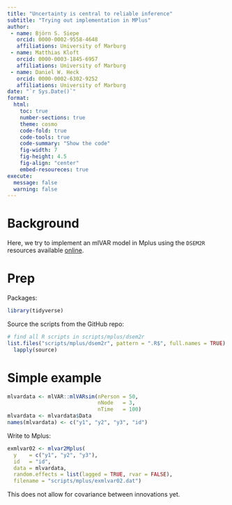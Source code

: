 ```yaml
---
title: "Uncertainty is central to reliable inference"
subtitle: "Trying out implementation in MPlus"
author: 
 - name: Björn S. Siepe
   orcid: 0000-0002-9558-4648
   affiliations: University of Marburg
 - name: Matthias Kloft
   orcid: 0000-0003-1845-6957
   affiliations: University of Marburg  
 - name: Daniel W. Heck
   orcid: 0000-0002-6302-9252
   affiliations: University of Marburg
date: "`r Sys.Date()`"
format:
  html:
    toc: true
    number-sections: true
    theme: cosmo
    code-fold: true
    code-tools: true
    code-summary: "Show the code"
    fig-width: 7
    fig-height: 4.5
    fig-align: "center"
    embed-resoureces: true
execute:
  message: false
  warning: false
---
```




# Background

Here, we try to implement an mlVAR model in Mplus using the `DSEM2R` resources available [online](https://github.com/secastroal/DSEM2R).


# Prep

Packages:
```r
library(tidyverse)
```



Source the scripts from the GitHub repo: 

```r
# find all R scripts in scripts/mplus/dsem2r
list.files("scripts/mplus/dsem2r", pattern = ".R$", full.names = TRUE) |> 
  lapply(source)
```



# Simple example

```r
mlvardata <- mlVAR::mlVARsim(nPerson = 50, 
                             nNode   = 3, 
                             nTime   = 100)
mlvardata <- mlvardata$Data
names(mlvardata) <- c("y1", "y2", "y3", "id")
```


Write to Mplus:

```r
exmlvar02 <- mlvar2Mplus(
  y    = c("y1", "y2", "y3"),
  id   = "id",
  data = mlvardata,
  random.effects = list(lagged = TRUE, rvar = FALSE),
  filename = "scripts/mplus/exmlvar02.dat")
```



This does not allow for covariance between innovations yet. 


